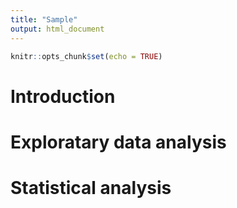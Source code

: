 ```yaml
---
title: "Sample"
output: html_document
---
```


```r
knitr::opts_chunk$set(echo = TRUE)
```

# Introduction 

# Exploratary data analysis

# Statistical analysis